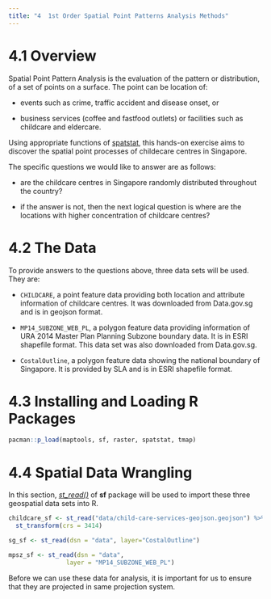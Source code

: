```yaml
---
title: "4  1st Order Spatial Point Patterns Analysis Methods"
---
```


# 4.1 Overview

Spatial Point Pattern Analysis is the evaluation of the pattern or distribution, of a set of points on a surface. The point can be location of:

-   events such as crime, traffic accident and disease onset, or

-   business services (coffee and fastfood outlets) or facilities such as childcare and eldercare.

Using appropriate functions of [spatstat](https://cran.r-project.org/web/packages/spatstat/), this hands-on exercise aims to discover the spatial point processes of childecare centres in Singapore.

The specific questions we would like to answer are as follows:

-   are the childcare centres in Singapore randomly distributed throughout the country?

-   if the answer is not, then the next logical question is where are the locations with higher concentration of childcare centres?

# 4.2 The Data

To provide answers to the questions above, three data sets will be used. They are:

-   `CHILDCARE`, a point feature data providing both location and attribute information of childcare centres. It was downloaded from Data.gov.sg and is in geojson format.

-   `MP14_SUBZONE_WEB_PL`, a polygon feature data providing information of URA 2014 Master Plan Planning Subzone boundary data. It is in ESRI shapefile format. This data set was also downloaded from Data.gov.sg.

-   `CostalOutline`, a polygon feature data showing the national boundary of Singapore. It is provided by SLA and is in ESRI shapefile format.

# 4.3 Installing and Loading R Packages

```r
pacman::p_load(maptools, sf, raster, spatstat, tmap)
```

# 4.4 Spatial Data Wrangling

In this section, [*st_read()*](https://r-spatial.github.io/sf/reference/st_read.html) of **sf** package will be used to import these three geospatial data sets into R.

```r
childcare_sf <- st_read("data/child-care-services-geojson.geojson") %>%
  st_transform(crs = 3414)
```

```r
sg_sf <- st_read(dsn = "data", layer="CostalOutline")
```

```r
mpsz_sf <- st_read(dsn = "data", 
                layer = "MP14_SUBZONE_WEB_PL")
```

Before we can use these data for analysis, it is important for us to ensure that they are projected in same projection system.
